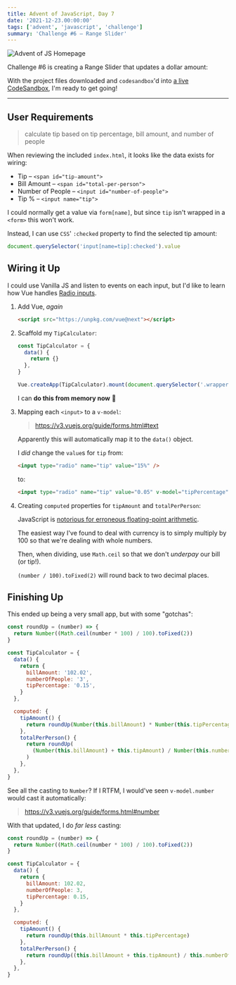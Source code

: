 ```yaml
---
title: Advent of JavaScript, Day 7
date: '2021-12-23.00:00:00'
tags: ['advent', 'javascript', 'challenge']
summary: 'Challenge #6 – Range Slider'
---
```


![Advent of JS Homepage](/static/images/advent-of-js.png)

Challenge #6 is creating a Range Slider that updates a dollar amount:

<CodeSandbox codeSandboxId="advent-of-javascript-day-7-mcviv" />

With the project files downloaded and `codesandbox`'d into [a live CodeSandbox](https://codesandbox.io/s/advent-of-javascript-day-7-mcviv?file=/index.html:738-739), I'm ready to get going!

---

## User Requirements

> calculate tip based on tip percentage, bill amount, and number of people

When reviewing the included `index.html`, it looks like the data exists for wiring:

- Tip – `<span id="tip-amount">`
- Bill Amount – `<span id="total-per-person">`
- Number of People – `<input id="number-of-people">`
- Tip % – `<input name="tip">`

I could normally get a value via `form[name]`, but since `tip` isn't wrapped in a `<form>` this won't work.

Instead, I can use `CSS`' `:checked` property to find the selected tip amount:

```js
document.querySelector('input[name=tip]:checked').value
```

## Wiring it Up

I could use Vanilla JS and listen to events on each input, but I'd like to learn how Vue handles [Radio inputs](https://v3.vuejs.org/guide/forms.html#radio).

1. Add Vue, _again_

   ```html
   <script src="https://unpkg.com/vue@next"></script>
   ```

1. Scaffold my `TipCalculator`:

   ```js
   const TipCalculator = {
     data() {
       return {}
     },
   }

   Vue.createApp(TipCalculator).mount(document.querySelector('.wrapper'))
   ```

   I can **do this from memory now** 🤩

1. Mapping each `<input>` to a `v-model`:

   > https://v3.vuejs.org/guide/forms.html#text

   Apparently this will automatically map it to the `data()` object.

   I _did_ change the `value`s for `tip` from:

   ```html
   <input type="radio" name="tip" value="15%" />
   ```

   to:

   ```html
   <input type="radio" name="tip" value="0.05" v-model="tipPercentage" />
   ```

1. Creating `computed` properties for `tipAmount` and `totalPerPerson`:

   JavaScript is [notorious for erroneous floating-point arithmetic](https://www.avioconsulting.com/blog/overcoming-javascript-numeric-precision-issues#:~:text=In%20Javascript%2C%20all%20numbers%20are,the%20sign%20in%20bit%2063.).

   The easiest way I've found to deal with currency is to simply multiply by 100 so that we're dealing with whole numbers.

   Then, when dividing, use `Math.ceil` so that we don't _underpay_ our bill (or tip!).

   `(number / 100).toFixed(2)` will round back to two decimal places.

## Finishing Up

This ended up being a very small app, but with some "gotchas":

```js
const roundUp = (number) => {
  return Number((Math.ceil(number * 100) / 100).toFixed(2))
}

const TipCalculator = {
  data() {
    return {
      billAmount: '102.02',
      numberOfPeople: '3',
      tipPercentage: '0.15',
    }
  },

  computed: {
    tipAmount() {
      return roundUp(Number(this.billAmount) * Number(this.tipPercentage))
    },
    totalPerPerson() {
      return roundUp(
        (Number(this.billAmount) + this.tipAmount) / Number(this.numberOfPeople)
      )
    },
  },
}
```

See all the casting to `Number`? If I RTFM, I would've seen `v-model.number` would cast it automatically:

> https://v3.vuejs.org/guide/forms.html#number

With that updated, I do _far less_ casting:

```js
const roundUp = (number) => {
  return Number((Math.ceil(number * 100) / 100).toFixed(2))
}

const TipCalculator = {
  data() {
    return {
      billAmount: 102.02,
      numberOfPeople: 3,
      tipPercentage: 0.15,
    }
  },

  computed: {
    tipAmount() {
      return roundUp(this.billAmount * this.tipPercentage)
    },
    totalPerPerson() {
      return roundUp((this.billAmount + this.tipAmount) / this.numberOfPeople)
    },
  },
}
```

<CodeSandbox codeSandboxId="advent-of-javascript-day-7-mcviv" />
